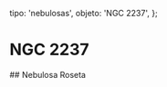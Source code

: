 
  tipo: 'nebulosas',
  objeto: 'NGC 2237',
};

# NGC 2237

## Nebulosa Roseta

<Imagen
  src="registro/ngc-2237_20210100_integration_abe-copia.jpg"
  fecha="20210100"
  desc="65mm 420mm"
/>

<Imagen
  src="registro/ngc-2237_20200302-wa0019.jpg"
  fecha="20200222"
  desc="T 200mm F 1400mm + Sony A7s"
/>